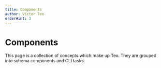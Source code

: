 ```yaml
---
title: Components
author: Victor Teo
orderHint: 3
---
```


# Components

This page is a collection of concepts which make up Teo. They are grouped
into schema components and CLI tasks.

<TableOfContents />